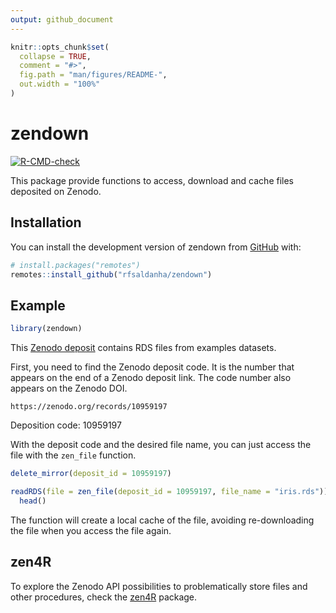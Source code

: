 ```yaml
---
output: github_document
---
```


<!-- README.md is generated from README.Rmd. Please edit that file -->

```r
knitr::opts_chunk$set(
  collapse = TRUE,
  comment = "#>",
  fig.path = "man/figures/README-",
  out.width = "100%"
)
```

# zendown

<!-- badges: start -->

[![R-CMD-check](https://github.com/rfsaldanha/zendown/actions/workflows/R-CMD-check.yaml/badge.svg)](https://github.com/rfsaldanha/zendown/actions/workflows/R-CMD-check.yaml)

<!-- badges: end -->

This package provide functions to access, download and cache files deposited on Zenodo.

## Installation

You can install the development version of zendown from [GitHub](https://github.com/) with:

``` r
# install.packages("remotes")
remotes::install_github("rfsaldanha/zendown")
```

## Example

```r
library(zendown)
```

This [Zenodo deposit](https://zenodo.org/records/10959197) contains RDS files from examples datasets.

First, you need to find the Zenodo deposit code. It is the number that appears on the end of a Zenodo deposit link. The code number also appears on the Zenodo DOI.

```         
https://zenodo.org/records/10959197
```

Deposition code: 10959197

With the deposit code and the desired file name, you can just access the file with the `zen_file` function.

```r
delete_mirror(deposit_id = 10959197)
```

```r
readRDS(file = zen_file(deposit_id = 10959197, file_name = "iris.rds")) |>
  head()
```

The function will create a local cache of the file, avoiding re-downloading the file when you access the file again.

## zen4R

To explore the Zenodo API possibilities to problematically store files and other procedures, check the [zen4R](https://github.com/eblondel/zen4R) package.
